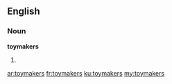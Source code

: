 ==English==

===Noun===
'''toymakers'''

# {{plural of|[[toymaker]]}}

[[ar:toymakers]]
[[fr:toymakers]]
[[ku:toymakers]]
[[my:toymakers]]